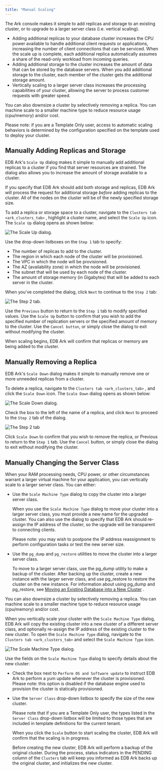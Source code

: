 ```yaml
---
title: "Manual Scaling"
---
```


<div id="manual_scaling" class="registered_link"></div>

The Ark console makes it simple to add replicas and storage to an existing cluster, or to upgrade to a larger server class (i.e. vertical scaling).

-   Adding additional replicas to your database cluster increases the CPU power available to handle additional client requests or applications, increasing the number of client connections that can be serviced. When the scale up is complete, each additional replica automatically assumes a share of the read-only workload from incoming queries.
-   Adding additional storage to the cluster increases the amount of data that can be stored by the database servers. When you add additional storage to the cluster, each member of the cluster gets the additional storage amount.
-   Vertically scaling to a larger server class increases the processing capabilities of your cluster, allowing the server to process customer requests with greater speed.

You can also downsize a cluster by selectively removing a replica. You can machine scale to a smaller machine type to reduce resource usage (cpu/memory) and/or cost.

Please note: if you are a Template Only user, access to automatic scaling behaviors is determined by the configuration specified on the template used to deploy your cluster.

<div id="manually_add_replica_storage" class="registered_link"></div>

## Manually Adding Replicas and Storage

EDB Ark's `Scale Up` dialog makes it simple to manually add additional replicas to a cluster if you find that server resources are strained. The dialog also allows you to increase the amount of storage available to a cluster.

If you specify that EDB Ark should add both storage and replicas, EDB Ark will process the request for additional storage *before* adding replicas to the cluster. All of the nodes on the cluster will be of the newly specified storage size.

To add a replica or storage space to a cluster, navigate to the `Clusters tab <ark_clusters_tab>` , highlight a cluster name, and select the `Scale Up` icon. The `Scale Up` dialog opens as shown below:

![*The Scale Up dialog.*](images/manually_scale_up_step_one.png)

Use the drop-down listboxes on the `Step 1` tab to specify:

-   The number of replicas to add to the cluster.
-   The region in which each node of the cluster will be provisioned.
-   The VPC in which the node will be provisioned.
-   The AZ (availability zone) in which the node will be provisioned.
-   The subnet that will be used by each node of the cluster.
-   The amount of storage memory (in Gigabytes) that will be added to each server in the cluster.

When you've completed the dialog, click `Next` to continue to the `Step 2` tab:

![*The Step 2 tab.*](images/manually_scale_up_step_two.png)

Use the `Previous` button to return to the `Step 1` tab to modify specified values. Use the `Scale Up` button to confirm that you wish to add the specified number of replication servers or the specified amount of memory to the cluster. Use the `Cancel button`, or simply close the dialog to exit without modifying the cluster.

When scaling begins, EDB Ark will confirm that replicas or memory are being added to the cluster.

<div id="manually_remove_replica_storage" class="registered_link"></div>

## Manually Removing a Replica

EDB Ark's `Scale Down` dialog makes it simple to manually remove one or more unneeded replicas from a cluster.

To delete a replica, navigate to the `Clusters tab <ark_clusters_tab>` , and click the `Scale Down` icon. The `Scale Down` dialog opens as shown below:

![*The Scale Down dialog.*](images/manually_scale_down_step_one.png)

Check the box to the left of the name of a replica, and click `Next` to proceed to the `Step 2` tab of the dialog.

![*The Step 2 tab*](images/manually_scale_down_step_two.png)

Click `Scale Down` to confirm that you wish to remove the replica, or Previous to return to the `Step 1` tab. Use the `Cancel` button, or simply close the dialog to exit without modifying the cluster.

<div id="manually_change_server_class" class="registered_link"></div>

## Manually Changing the Server Class

When your RAM processing needs, CPU power, or other circumstances warrant a larger virtual machine for your application, you can vertically scale to a larger server class. You can either:

-   Use the `Scale Machine Type` dialog to copy the cluster into a larger server class.

    When you use the `Scale Machine Type` dialog to move your cluster into a larger server class, you must provide a new name for the upgraded cluster. You can also use the dialog to specify that EDB Ark should re-assign the IP address of the cluster, so the upgrade will be transparent to connecting clients.

    Please note: you may wish to postpone the IP address reassignment to perform configuration tasks or test the new server size.

-   Use the `pg_dump` and `pg_restore` utilities to move the cluster into a larger server class.

    To move to a larger server class, use the pg_dump utility to make a backup of the cluster. After backing up the cluster, create a new instance with the larger server class, and use pg_restore to restore the cluster on the new instance. For information about using pg_dump and pg_restore, see [Moving an Existing Database into a New Cluster](13_database_management/#move_existing_database) .

You can also downsize a cluster by selectively removing a replica. You can machine scale to a smaller machine type to reduce resource usage (cpu/memory) and/or cost.

When you vertically scale your cluster with the `Scale Machine Type` dialog, EDB Ark will copy the existing cluster into a new cluster of a different server class, and optionally re-assign the IP address of the existing cluster to the new cluster. To open the `Scale Machine Type` dialog, navigate to the `Clusters tab <ark_clusters_tab>` and select the `Scale Machine Type` icon.

![*The Scale Machine Type dialog.*](images/scale_machine_type.png)

Use the fields on the `Scale Machine Type` dialog to specify details about the new cluster:

-   Check the box next to `Perform OS and Software update` to instruct EDB Ark to perform a yum update whenever the cluster is provisioned. Please note: this option is disabled if the database engine used to provision the cluster is statically provisioned.

-   Use the `Server Class` drop-down listbox to specify the size of the new cluster.

    Please note that if you are a Template Only user, the types listed in the `Server Class` drop-down listbox will be limited to those types that are included in template definitions for the current tenant.

    When you click the `Scale` button to start scaling the cluster, EDB Ark will confirm that the scaling is in progress.

    Before creating the new cluster, EDB Ark will perform a backup of the original cluster. During the process, status indicators in the PENDING column of the `Clusters` tab will keep you informed as EDB Ark backs up the original cluster, and initializes the new cluster.
